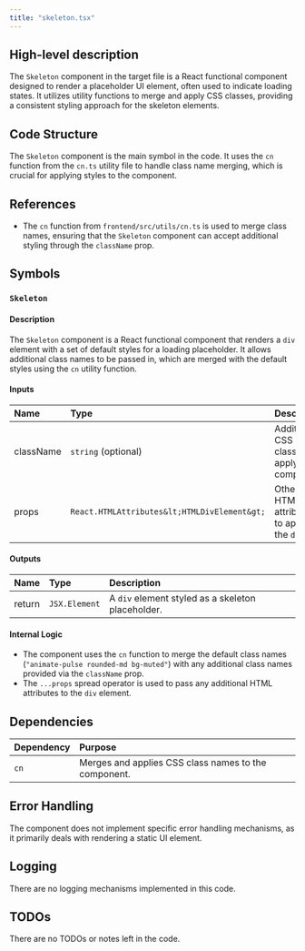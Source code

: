 ```yaml
---
title: "skeleton.tsx"
---
```


## High-level description
The `Skeleton` component in the target file is a React functional component designed to render a placeholder UI element, often used to indicate loading states. It utilizes utility functions to merge and apply CSS classes, providing a consistent styling approach for the skeleton elements.

## Code Structure
The `Skeleton` component is the main symbol in the code. It uses the `cn` function from the `cn.ts` utility file to handle class name merging, which is crucial for applying styles to the component.

## References
- The `cn` function from `frontend/src/utils/cn.ts` is used to merge class names, ensuring that the `Skeleton` component can accept additional styling through the `className` prop.

## Symbols

### `Skeleton`
#### Description
The `Skeleton` component is a React functional component that renders a `div` element with a set of default styles for a loading placeholder. It allows additional class names to be passed in, which are merged with the default styles using the `cn` utility function.

#### Inputs
| Name      | Type                                  | Description                                      |
|:----------|:--------------------------------------|:-------------------------------------------------|
| className | `string` (optional)                   | Additional CSS classes to apply to the component.|
| props     | `React.HTMLAttributes&lt;HTMLDivElement&gt;`| Other HTML attributes to apply to the `div`.     |

#### Outputs
| Name   | Type  | Description                        |
|:-------|:------|:-----------------------------------|
| return | `JSX.Element` | A `div` element styled as a skeleton placeholder. |

#### Internal Logic
- The component uses the `cn` function to merge the default class names (`"animate-pulse rounded-md bg-muted"`) with any additional class names provided via the `className` prop.
- The `...props` spread operator is used to pass any additional HTML attributes to the `div` element.

## Dependencies
| Dependency | Purpose                                      |
|:-----------|:---------------------------------------------|
| `cn`       | Merges and applies CSS class names to the component. |

## Error Handling
The component does not implement specific error handling mechanisms, as it primarily deals with rendering a static UI element.

## Logging
There are no logging mechanisms implemented in this code.

## TODOs
There are no TODOs or notes left in the code.